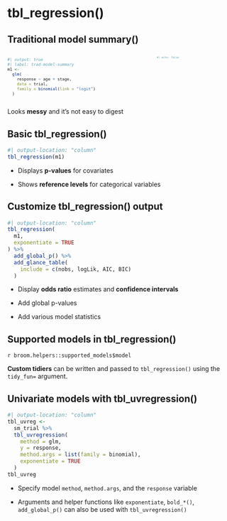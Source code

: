 
# tbl_regression()

## Traditional model summary()

::: columns
::: {.column width="50%" style="font-size:0.75em;"}

```r
#| output: true
#| label: trad-model-summary
m1 <- 
  glm(
    response ~ age + stage,
    data = trial,
    family = binomial(link = "logit")
  )
```
:::

::: {.column width="50%" style="font-size:0.5em;"}
```r
#| echo: false
```
:::
:::


Looks **messy** and it's not easy to digest

## Basic tbl_regression()

```r
#| output-location: "column"
tbl_regression(m1)
```

- Displays **p-values** for covariates

- Shows **reference levels** for categorical variables

## Customize tbl_regression() output

```r
#| output-location: "column"
tbl_regression(
  m1,
  exponentiate = TRUE
) %>% 
  add_global_p() %>%
  add_glance_table(
    include = c(nobs, logLik, AIC, BIC)
  )
```

- Display **odds ratio** estimates and **confidence intervals**

- Add global p-values

- Add various model statistics

## Supported models in tbl_regression()

`r broom.helpers::supported_models$model`

**Custom tidiers** can be written and passed to `tbl_regression()` using the `tidy_fun=` argument.

## Univariate models with tbl_uvregression()

```r
#| output-location: "column"
tbl_uvreg <- 
  sm_trial %>% 
  tbl_uvregression(
    method = glm,
    y = response,
    method.args = list(family = binomial),
    exponentiate = TRUE
  )
tbl_uvreg
```

- Specify  model `method`, `method.args`, and the `response` variable

- Arguments and helper functions like `exponentiate`, `bold_*()`, `add_global_p()` can also be used with `tbl_uvregression()`
